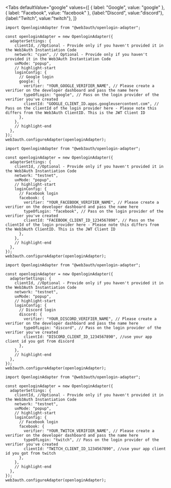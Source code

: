 
<Tabs
  defaultValue="google"
  values={[
    { label: "Google", value: "google" },
    { label: "Facebook", value: "facebook" },
    {label:"Discord", value:"discord"},
    {label:"Twitch", value:"twitch"},
  ]}
>

<TabItem value="google">

```tsx
import OpenloginAdapter from "@web3auth/openlogin-adapter";

const openloginAdapter = new OpenloginAdapter({
  adapterSettings: {
    clientId, //Optional - Provide only if you haven't provided it in the Web3Auth Instantiation Code
    network: "cyan", // Optional - Provide only if you haven't provided it in the Web3Auth Instantiation Code
    uxMode: "popup",
    // highlight-start
    loginConfig: {
      // Google login
      google: {
        verifier: "YOUR_GOOGLE_VERIFIER_NAME", // Please create a verifier on the developer dashboard and pass the name here
        typeOfLogin: "google", // Pass on the login provider of the verifier you've created
        clientId: "GOOGLE_CLIENT_ID.apps.googleusercontent.com", // Pass on the clientId of the login provider here - Please note this differs from the Web3Auth ClientID. This is the JWT Client ID
      },
    },
    // highlight-end
  },
});
web3auth.configureAdapter(openloginAdapter);
```

</TabItem>

<TabItem value="facebook">

```tsx
import OpenloginAdapter from "@web3auth/openlogin-adapter";

const openloginAdapter = new OpenloginAdapter({
  adapterSettings: {
    clientId, //Optional - Provide only if you haven't provided it in the Web3Auth Instantiation Code
    network: "testnet",
    uxMode: "popup",
    // highlight-start
    loginConfig: {
      // Facebook login
      facebook: {
        verifier: "YOUR_FACEBOOK_VERIFIER_NAME", // Please create a verifier on the developer dashboard and pass the name here
        typeOfLogin: "facebook", // Pass on the login provider of the verifier you've created
        clientId: "FACEBOOK_CLIENT_ID_1234567890", // Pass on the clientId of the login provider here - Please note this differs from the Web3Auth ClientID. This is the JWT Client ID
      },
    },
    // highlight-end
  },
});
web3auth.configureAdapter(openloginAdapter);
```

</TabItem>

<TabItem value="discord">

```tsx
import OpenloginAdapter from "@web3auth/openlogin-adapter";

const openloginAdapter = new OpenloginAdapter({
  adapterSettings: {
    clientId, //Optional - Provide only if you haven't provided it in the Web3Auth Instantiation Code
    network: "testnet",
    uxMode: "popup",
    // highlight-start
    loginConfig: {
      // Discord login
      discord: {
        verifier: "YOUR_DISCORD_VERIFIER_NAME", // Please create a verifier on the developer dashboard and pass the name here
        typeOfLogin: "discord", // Pass on the login provider of the verifier you've created
        clientId: "DISCORD_CLIENT_ID_1234567890", //use your app client id you got from discord
      },
    },
    // highlight-end
  },
});
web3auth.configureAdapter(openloginAdapter);
```

</TabItem>

<TabItem value="twitch">

```tsx
import OpenloginAdapter from "@web3auth/openlogin-adapter";

const openloginAdapter = new OpenloginAdapter({
  adapterSettings: {
    clientId, //Optional - Provide only if you haven't provided it in the Web3Auth Instantiation Code
    network: "testnet",
    uxMode: "popup",
    // highlight-start
    loginConfig: {
      // Facebook login
      facebook: {
        verifier: "YOUR_TWITCH_VERIFIER_NAME", // Please create a verifier on the developer dashboard and pass the name here
        typeOfLogin: "twitch", // Pass on the login provider of the verifier you've created
        clientId: "TWITCH_CLIENT_ID_1234567890", //use your app client id you got from twitch
      },
    },
    // highlight-end
  },
});
web3auth.configureAdapter(openloginAdapter);
```

</TabItem>

</Tabs>
